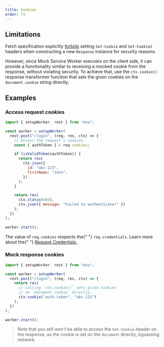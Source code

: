 ```yaml
---
title: Cookies
order: 71
---
```


## Limitations

Fetch specification explicitly [forbids](https://developer.mozilla.org/en-US/docs/Glossary/Forbidden_header_name) setting `Set-Cookie` and `Set-Cookie2` headers when constructing a new `Response` instance for security reasons.

However, since Mock Service Worker executes on the client side, it can provide a functionality similar to receiving a mocked cookie from the response, without violating security. To achieve that, use the `ctx.cookie()` response transformer function that sets the given cookies on the `document.cookie` string directly.

## Examples

### Access request cookies

```js showLineNumbers focusedLines=6
import { setupWorker, rest } from "msw";

const worker = setupWorker(
  rest.post("/login", (req, res, ctx) => {
    // Access the request's cookies.
    const { authToken } = req.cookies;

    if (isValidToken(authToken)) {
      return res(
        ctx.json({
          id: "abc-123",
          firstName: "John",
        })
      );
    }

    return res(
      ctx.status(403),
      ctx.json({ message: "Failed to authenticate!" })
    );
  })
);

worker.start();
```

<Hint mode="warning">
  The value of <code>req.cookies</code> respects the{" "}
  <code>req.credentials</code>. Learn more about the{" "}
  <a href="https://developer.mozilla.org/en-US/docs/Web/API/Request/credentials">
    Request Credentials
  </a>
  .
</Hint>

### Mock response cookies

```js showLineNumbers focusedLines=8
import { setupWorker, rest } from "msw";

const worker = setupWorker(
  rest.post("/login", (req, res, ctx) => {
    return res(
      // Calling `ctx.cookie()` sets given cookies
      // on `document.cookie` directly.
      ctx.cookie("auth-token", "abc-123")
    );
  })
);

worker.start();
```

> Note that you still won't be able to access the `Set-Cookie` header on the response, as the cookie is set on the `document` directly, bypassing network.
